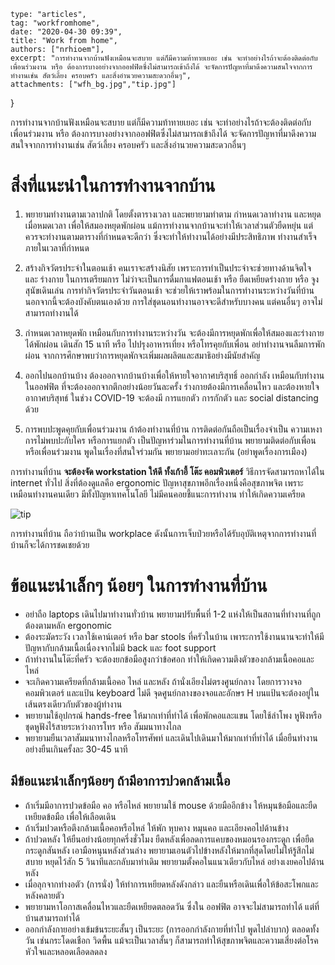 
	type: "articles",
	tag: "workfromhome",
	date: "2020-04-30 09:39",
    title: "Work from home",
    authors: ["nrhioem"],
	excerpt: "การทำงานจากบ้านฟังเหมือนจะสบาย แต่ก็มีความท้าทายเยอะ เช่น จะทำอย่างไรถ้าจะต้องติดต่อกับเพื่อนร่วมงาน หรือ ต้องการบางอย่างจากออฟฟิตซึ่งไม่สามารถเข้าถึงได้ จะจัดการปัญหาที่มาดึงความสนใจจากการทำงานเช่น สัตว์เลี้ยง ครอบครัว และสิ่งอำนวยความสะดวกอื่นๆ",
	attachments: ["wfh_bg.jpg","tip.jpg"]
}

การทำงานจากบ้านฟังเหมือนจะสบาย แต่ก็มีความท้าทายเยอะ เช่น จะทำอย่างไรถ้าจะต้องติดต่อกับเพื่อนร่วมงาน หรือ ต้องการบางอย่างจากออฟฟิตซึ่งไม่สามารถเข้าถึงได้ จะจัดการปัญหาที่มาดึงความสนใจจากการทำงานเช่น สัตว์เลี้ยง ครอบครัว และสิ่งอำนวยความสะดวกอื่นๆ

# สิ่งที่แนะนำในการทำงานจากบ้าน

1. พยายามทำงานตามเวลาปกติ โดยตั้งตารางเวลา และพยายามทำตาม กำหนดเวลาทำงาน และหยุดเมื่อหมดเวลา เพื่อให้สมองหยุดพักผ่อน แม้การทำงานจากบ้านจะทำให้เวลาส่วนตัวยืดหยุ่น แต่ควรจะทำงานตามตารางที่กำหนดจะดีกว่า ซึ่งจะทำให้ทำงานได้อย่างมีประสิทธิภาพ ทำงานสำเร็จ ภายในเวลาที่กำหนด

2. สร้างกิจวัตรประจำในตอนเช้า คนเราจะสร้างนิสัย เพราะการทำเป็นประจำจะช่วยทางด้านจิตใจ และ ร่างกาย ในการเตรียมการ ไม่ว่าจะเป็นการดื่มกาแฟตอนเช้า หรือ ยืดเหยียดร่างกาย หรือ จูงสุนัขเดินเล่น การทำกิจวัตรประจำวันตอนเช้า จะช่วยให้เราพร้อมในการทำงานระหว่างวันที่บ้าน นอกจากนี้จะต้องบังคับตนเองด้วย การใส่ชุดนอนทำงานอาจจะดีสำหรับบางคน แต่คนอื่นๆ อาจไม่สามารถทำงานได้

3. กำหนดเวลาหยุดพัก เหมือนกับการทำงานระหว่างวัน จะต้องมีการหยุดพักเพื่อให้สมองและร่างกายได้พักผ่อน เดินสัก 15 นาที หรือ ไปปรุงอาหารเที่ยง หรือโทรคุยกับเพื่อน อย่าทำงานจนลืมการพักผ่อน จากการศึกษาพบว่าการหยุดพักจะเพิ่มผลผลิตและสมาธิอย่างมีนัยสำคัญ

4. ออกไปนอกบ้านบ้าง ต้องออกจากบ้านบ้างเพื่อให้หายใจอากาศบริสุทธิ์ ออกกำลัง เหมือนกับทำงานในออฟฟิต ที่จะต้องออกจากตึกอย่างน้อยวันละครั้ง ร่างกายต้องมีการเคลื่อนไหว และต้องหายใจอากาศบริสุทธ์ ในช่วง COVID-19 จะต้องมี การแยกตัว การกักตัว และ social distancing ด้วย

5. การพบปะพูดคุยกับเพื่อนร่วมงาน ถ้าต้องทำงานที่บ้าน การติดต่อกันถือเป็นเรื่องจำเป็น ความเหงา การไม่พบปะกับใคร หรือการแยกตัว เป็นปัญหาร่วมในการทำงานที่บ้าน พยายามติดต่อกับเพื่อนหรือเพื่อนร่วมงาน พูดในเรื่องที่สนใจร่วมกัน พยายามอย่าทะเลาะกัน (อย่าพูดเรื่องการเมือง)

การทำงานที่บ้าน **จะต้องจัด workstation ให้ดี ทั้งเก้าอี้ โต๊ะ คอมพิวเตอร์** วิธีการจัดสามารถหาได้ใน internet ทั่วไป สิ่งที่ต้องดูแลคือ ergonomic ปัญหาสุขภาพอีกเรื่องหนึ่งคือสุขภาพจิต เพราะเหมือนทำงานคนเดียว มีทั้งปัญหาเทคโนโลยี ไม่มีคนคอยชี้แนะการทำงาน ทำให้เกิดความเครืยด

<Img fluid={props.images[1].childImageSharp.fluid} alt="tip" />

การทำงานที่บ้าน ถือว่าบ้านเป็น workplace ดังนั้นการเจ็บป่วยหรือได้รับอุบัติเหตุจากการทำงานที่บ้านก็จะได้การชดเชยด้วย

# ข้อแนะนำเล็กๆ น้อยๆ ในการทำงานที่บ้าน

* อย่าถือ laptops เดินไปมาทำงานทั่วบ้าน พยายามปรับพื้นที่ 1-2 แห่งให้เป็นสถานที่ทำงานที่ถูกต้องตามหลัก ergonomic
* ต้องระมัดระวัง เวลาใช้เคาน์เตอร์ หรือ bar stools ที่ครัวในบ้าน เพาระการใช้งานนานจะทำให้มีปัญหากับกล้ามเนื้อเนื่องจากไม่มี back และ foot support
* ถ้าทำงานในโต๊ะที่ครัว จะต้องยกข้อมือสูงกว่าข้อศอก ทำให้เกิดความตึงตัวของกล้ามเนื้อคอและไหล่
* จะเกิดความเครียดที่กล้ามเนื้อคอ ไหล่ และหลัง ถ้านั่งเอียงไม่ตรงศูนย์กลาง โดยการวางจอคอมพิวเตอร์ และแป้น keyboard ไม่ดี จุดศูนย์กลางของจอและอักษร H บนแป้นจะต้องอยู่ในเส้นตรงเดียวกับตัวของผู้ทำงาน
* พยายามใช้อุปกรณ์ hands-free ให้มากเท่าที่ทำได้ เพื่อพักคอและแขน โดยใช้ลำโพง หูฟังหรือ ชุดหูฟังไร้สายระหว่างการโทร หรือ สัมมนาทางไกล
* พยายามยืนเวลาสัมมนาทางไกลหรือโทรศัพท์ และเดินไปเดินมาให้มากเท่าที่ทำได้ เมื่อยืนทำงานอย่างยืนเกินครั้งละ 30-45 นาที

## มีข้อแนะนำเล็กๆน้อยๆ ถ้ามีอาการปวดกล้ามเนื้อ

* ถ้าเริ่มมีอาการปวดข้อมือ คอ หรือไหล่ พยายามใช้ mouse ด้วยมืออีกข้าง ให้หมุนข้อมือและยืดเหยียดข้อมือ เพื่อให้เลือดเดิน
* ถ้าเริ่มปวดหรือตึงกล้ามเนื้อคอหรือไหล่ ให้พัก หุบคาง หมุนคอ และเอียงคอไปด้านข้าง
* ถ้าปวดหลัง ให้ยืนอย่างน้อยทุกครึ่งชั่วโมง ยืดหลังเพื่อลดการแคบของหมอนรองกระดูก เพื่อยืดกระดูกสันหลัง เอามือหนุนหลังส่วนล่าง พยายามเอนตัวไปข้างหลังให้มากที่สุดโดยไม่ให้รู้สึกไม่สบาย หยุดไว้สัก 5 วินาทีและกลับมาท่าเดิม พยายามตั้งคอในแนวเดียวกับไหล่ อย่างเงยคอไปด้านหลัง
* เมื่อลุกจากท่างอตัว (การนั่ง) ให้ทำการเหยียดหลังดังกล่าว และยืนหรือเดินเพื่อให้ข้อสะโพกและหลังคลายตัว
* พยายามหาโอกาสเคลื่อนไหวและยืดเหยียดตลอดวัน ซึ่งใน ออฟฟิต อาจจะไม่สามารถทำได้ แต่ที่บ้านสามารถทำได้
* ออกกำลังกายอย่างเข้มข้นระยะสั้นๆ เป็นระยะ (การออกกำลังกายที่ทำไป พูดไปลำบาก) ตลอดทั้งวัน เช่นกระโดดเชือก วิดพื้น แม้จะเป็นเวลาสั้นๆ ก็สามารถทำให้สุขภาพจิตและความเสี่ยงต่อโรคหัวใจและหลอดเลือดลดลง